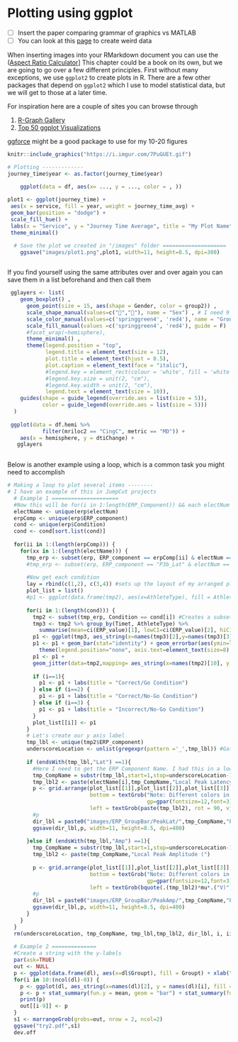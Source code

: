# Plotting using ggplot


-	[ ] Insert the paper comparing grammar of graphics vs MATLAB
-	[ ] You can look at this [page](http://robertgrantstats.co.uk/drawmydata.html) to create weird data

When inserting images into your RMarkdown document you can use the ([Aspect Ratio Calculator](https://andrew.hedges.name/experiments/aspect_ratio/)]
This chapter could be a book on its own, but we are going to go over a few different principles. First without many exceptions, we use `ggplot2` to create plots in R. There are a few other packages that depend on `ggplot2` which I use to model statistical data, but we will get to those at a later time.  

For inspiration here are a couple of sites you can browse through

1. [R-Graph Gallery](https://www.r-graph-gallery.com/interactive-charts.html)
2. [Top 50 ggplot Visualizations](http://r-statistics.co/Top50-Ggplot2-Visualizations-MasterList-R-Code.html#Scatterplot)
	
[ggforce](https://ggforce.data-imaginist.com/reference/index.html) might be a good package to use for my 10-20 figures

```r
knitr::include_graphics("https://i.imgur.com/7PuGUEt.gif")
```


```r
# Plotting -------------
journey_time$year <- as.factor(journey_time$year)

	ggplot(data = df, aes(x= ..., y = ..., color = , )) 
  
plot1 <- ggplot(journey_time) +
 aes(x = service, fill = year, weight = journey_time_avg) +
 geom_bar(position = "dodge") +
 scale_fill_hue() +
 labs(x = "Service", y = "Journey Time Average", title = "My Plot Name", fill = "Year") +
 theme_minimal()

  # Save the plot we created in "/images" folder ====================
    ggsave("images/plot1.png",plot1, width=11, height=8.5, dpi=300)
	
```

If you find yourself using the same attributes over and over again you can save them in a list beforehand and then call them 


```r
 gglayers <- list(
    geom_boxplot() ,
      geom_point(size = 15, aes(shape = Gender, color = group2)) ,
      scale_shape_manual(values=c("👧","👦"), name = "Sex") , # I need 9 values (I for each ID)
      scale_color_manual(values=c('springgreen4', 'red4'), name = "Group", labels = c("Orthopedic-injured", "Brain-injured")) ,
      scale_fill_manual(values =c('springgreen4', 'red4'), guide = F) ,
      #facet_wrap(~hemisphere),
      theme_minimal() ,
      theme(legend.position = "top",
            legend.title = element_text(size = 12),
            plot.title = element_text(hjust = 0.5),
            plot.caption = element_text(face = "italic"),
            #legend.key = element_rect(colour = 'white', fill = 'white', size = 0.5, linetype='dashed'),
            #legend.key.size = unit(2, "cm"),
            #legend.key.width = unit(2, "cm"),
            legend.text = element_text(size = 10)),
    guides(shape = guide_legend(override.aes = list(size = 5)),
           color = guide_legend(override.aes = list(size = 5)))
  ) 
 
 ggplot(data = df.hemi %>%
           filter(mriloc2 == "CingC", metric == "MD")) +
    aes(x = hemisphere, y = dtiChange) + 
   gglayers
  
```

Below is another example using a loop, which is a common task you might need to accomplish

```r
# Making a loop to plot several items --------
# I have an example of this in JumpCut projects
  # Example 1 =====================
  #Now this will be for(i in 1:length(ERP_Component)) && each electNum
  electName <- unique(erp$electNum)
  erpComp <- unique(erp$ERP_component) 
  cond <- unique(erp$Condition)
  cond <- cond[sort.list(cond)]
  
  for(ii in 1:(length(erpComp))) {
    for(xx in 1:(length(electName))) {
      tmp_erp <- subset(erp, ERP_component == erpComp[ii] & electNum == electName[xx]) 
      #tmp_erp <- subset(erp, ERP_component == "P3b_Lat" & electNum == "E015") 
      
      #Now get each condition
      lay = rbind(c(1,2), c(3,4)) #sets up the layout of my arranged plots
      plot_list = list()
      #p1 <- ggplot(data.frame(tmp2), aes(x=AthleteType), fill = AthleteType) + xlab("Athlete Type")
      
      for(i in 1:(length(cond))) {
        tmp2 <- subset(tmp_erp, Condition == cond[i]) #Creates a subset that has only GoC data when i=1
        tmp3 <- tmp2 %>% group_by(Timet, AthleteType) %>%
          summarise(mean=ci(ERP_value)[1], lowCI=ci(ERP_value)[2], hiCI=ci(ERP_value)[3], sd=ci(ERP_value)[4])
        p1 <- ggplot(tmp3, aes_string(x=names(tmp3)[2],y=names(tmp3)[3],fill=names(tmp3)[2]))  #dl[2] = Group
        p1 <- p1 + geom_bar(stat="identity") + geom_errorbar(aes(ymin=lowCI, ymax=hiCI),width=.2) + facet_wrap(~Timet) + scale_fill_grey() +
          theme(legend.position="none", axis.text=element_text(size=8),axis.title.x=element_blank(), axis.title.y=element_blank(),plot.title = element_text(hjust = 0.5))
        p1 <- p1 + 
		geom_jitter(data=tmp2,mapping= aes_string(x=names(tmp2)[10], y = names(tmp2)[8], color = names(tmp2)[1]),position=position_jitter(width=.25, height=0),size = 2.9, alpha = 9/10) + theme(legend.position="none")
        
        if (i==1){
          p1 <- p1 + labs(title = "Correct/Go Condition")
        } else if (i==2) {
          p1 <- p1 + labs(title = "Correct/No-Go Condition")
        } else if (i==3) {
          p1 <- p1 + labs(title = "Incorrect/No-Go Condition")
        } 
        plot_list[[i]] <- p1
      }
      # Let's create our y axis label
      tmp_lbl <- unique(tmp2$ERP_component)
      underscoreLocation <- unlist(gregexpr(pattern ='_',tmp_lbl)) #Gather the location of the underscore needed to create the labels
      
      if (endsWith(tmp_lbl,"Lat") ==1){
        #Here I need to get the ERP Component Name. I had this in a loop but because of the different sizes (N2 = 2 vs ERN = 3 characters)
        tmp_CompName = substr(tmp_lbl,start=1,stop=underscoreLocation-1)
        tmp_lbl2 <- paste(electName[i],tmp_CompName,"Local Peak Latency (ms)")
        p <- grid.arrange(plot_list[[1]],plot_list[[2]],plot_list[[3]], layout_matrix = lay, 
                          bottom = textGrob("Note: Different colors in the jitter represent different athletes",
                                            gp=gpar(fontsize=12,font=3), hjust=0.1),
                          left = textGrob(paste(tmp_lbl2), rot = 90, vjust = 1))
        #p
        dir_lbl = paste0("images/ERP_GroupBar/PeakLat/",tmp_CompName,"PeakLat_",unique(tmp2$electNum),".png") #using paste0 removes the spaces
        ggsave(dir_lbl,p, width=11, height=8.5, dpi=400)
        
      }else if (endsWith(tmp_lbl,"Amp") ==1){
        tmp_CompName = substr(tmp_lbl,start=1,stop=underscoreLocation-1) 
        tmp_lbl2 <- paste(tmp_CompName,"Local Peak Amplitude (")
        
        p <- grid.arrange(plot_list[[1]],plot_list[[2]],plot_list[[3]], layout_matrix = lay,
                          bottom = textGrob("Note: Different colors in the jitter represent different athletes",
                                            gp=gpar(fontsize=12,font=3), hjust=0.1),
                          left = textGrob(bquote(.(tmp_lbl2)*mu*.("V)")), rot = 90, vjust = 1))
        #p
        dir_lbl = paste0("images/ERP_GroupBar/PeakAmp/",tmp_CompName,"PeakAmp_",unique(tmp2$electNum),".png") #using paste0 removes the spaces
        ggsave(dir_lbl,p, width=11, height=8.5, dpi=400)
      }
    }
  }
  rm(underscoreLocation, tmp_CompName, tmp_lbl,tmp_lbl2, dir_lbl, i, ii, xx, electName, erpComp, cond, tmp3, tmp2, lay)
  
  # Example 2 ==============
  #Create a string with the y-labels
  par(ask=TRUE)
  out <- NULL
  p <- ggplot(data.frame(dl), aes(x=dl$Groupt), fill = Groupt) + xlab("Groups")
  for(i in 10:(ncol(dl)-0)) {
    p <- ggplot(dl, aes_string(x=names(dl)[2], y = names(dl)[i], fill = names(dl)[2])) 
    p <- p + stat_summary(fun.y = mean, geom = "bar") + stat_summary(fun.data = mean_cl_normal, geom = "errorbar", width = 0.2) + facet_wrap(~CondBt) + theme(legend.position="none", axis.title.x=element_blank())
    print(p)
    out[[i-9]] <- p
  }
  s1 <- marrangeGrob(grobs=out, nrow = 2, ncol=2)
  ggsave("try2.pdf",s1)
  dev.off

```
